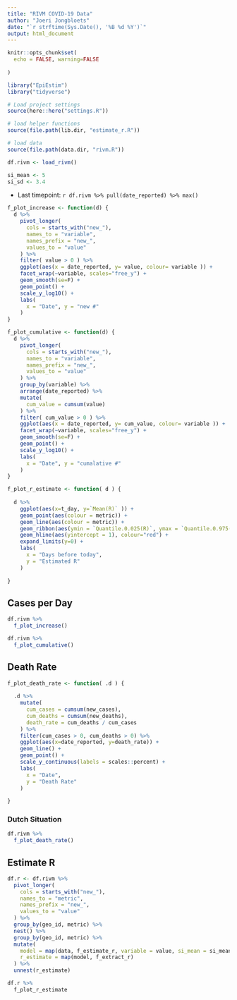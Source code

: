```yaml
---
title: "RIVM COVID-19 Data"
author: "Joeri Jongbloets"
date: "`r strftime(Sys.Date(), '%B %d %Y')`"
output: html_document
---
```


```r
knitr::opts_chunk$set(
  echo = FALSE, warning=FALSE
  
)

library("EpiEstim")
library("tidyverse")
```

```r
# Load project settings
source(here::here("settings.R"))

# load helper functions
source(file.path(lib.dir, "estimate_r.R"))

# load data
source(file.path(data.dir, "rivm.R"))

df.rivm <- load_rivm()

si_mean <- 5
si_sd <- 3.4

```

* Last timepoint: `r df.rivm %>% pull(date_reported) %>% max()`

```r
f_plot_increase <- function(d) {
  d %>%
    pivot_longer(
      cols = starts_with("new_"),
      names_to = "variable",
      names_prefix = "new_",
      values_to = "value"
    ) %>%
    filter( value > 0 ) %>%
    ggplot(aes(x = date_reported, y= value, colour= variable )) +
    facet_wrap(~variable, scales="free_y") +
    geom_smooth(se=F) +
    geom_point() +
    scale_y_log10() +
    labs(
      x = "Date", y = "new #"
    )
}

f_plot_cumulative <- function(d) {
  d %>%
    pivot_longer(
      cols = starts_with("new_"),
      names_to = "variable",
      names_prefix = "new_",
      values_to = "value"
    ) %>%
    group_by(variable) %>%
    arrange(date_reported) %>%
    mutate(
      cum_value = cumsum(value)
    ) %>%
    filter( cum_value > 0 ) %>%
    ggplot(aes(x = date_reported, y= cum_value, colour= variable )) +
    facet_wrap(~variable, scales="free_y") +
    geom_smooth(se=F) +
    geom_point() +
    scale_y_log10() +
    labs(
      x = "Date", y = "cumalative #"
    )
}

f_plot_r_estimate <- function( d ) {
  
  d %>%
    ggplot(aes(x=t_day, y=`Mean(R)` )) +
    geom_point(aes(colour = metric)) +
    geom_line(aes(colour = metric)) +
    geom_ribbon(aes(ymin = `Quantile.0.025(R)`, ymax = `Quantile.0.975(R)`, fill = metric), alpha=0.1) +
    geom_hline(aes(yintercept = 1), colour="red") +
    expand_limits(y=0) +
    labs(
      x = "Days before today",
      y = "Estimated R"
    )
  
}
```

## Cases per Day

```r
df.rivm %>%
  f_plot_increase()
```

```r
df.rivm %>%
  f_plot_cumulative()
```

## Death Rate

```r
f_plot_death_rate <- function( .d ) {
  
  .d %>%
    mutate(
      cum_cases = cumsum(new_cases),
      cum_deaths = cumsum(new_deaths),
      death_rate = cum_deaths / cum_cases
    ) %>%
    filter(cum_cases > 0, cum_deaths > 0) %>%
    ggplot(aes(x=date_reported, y=death_rate)) +
    geom_line() +
    geom_point() +
    scale_y_continuous(labels = scales::percent) +
    labs(
      x = "Date",
      y = "Death Rate"
    )
  
}
```

### Dutch Situation

```r
df.rivm %>%
  f_plot_death_rate()
```

## Estimate R

```r
df.r <- df.rivm %>%
  pivot_longer(
    cols = starts_with("new_"),
    names_to = "metric",
    names_prefix = "new_",
    values_to = "value"
  ) %>%
  group_by(geo_id, metric) %>%
  nest() %>%
  group_by(geo_id, metric) %>%
  mutate(
    model = map(data, f_estimate_r, variable = value, si_mean = si_mean, si_sd = si_sd),
    r_estimate = map(model, f_extract_r)
  ) %>%
  unnest(r_estimate)
```

```r
df.r %>%
  f_plot_r_estimate
```
